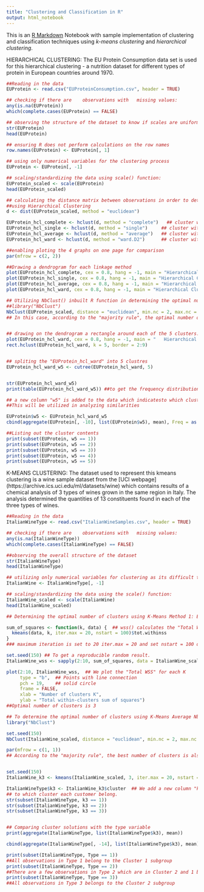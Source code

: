 ---
title: "Clustering and Classification in R"
output: html_notebook
---

This is an [R Markdown](http://rmarkdown.rstudio.com) Notebook with sample implementation of clustering and classification techniques using *k-means clustering* and *hierarchical clustering*.

HIERARCHICAL CLUSTERING:
The EU Protein Consumption data set is used for this hierarchical clustering - a nutrition dataset for different types of protein in European countries around 1970.
```{r}
##Reading in the data
EUProtein <- read.csv("EUProteinConsumption.csv", header = TRUE)

## checking if there are	observations with	missing	values:
any(is.na(EUProtein))
which(complete.cases(EUProtein) == FALSE)

## observing the structure of the dataset to know if scales are uniform and which variables are numerical
str(EUProtein)
head(EUProtein)

## ensuring R does not perform calculations on the row names
row.names(EUProtein) <- EUProtein[, 1]

## using only numerical variables for the clustering process
EUProtein <- EUProtein[, -1]

## scaling/standardizing the data using scale() function:
EUProtein_scaled <- scale(EUProtein)
head(EUProtein_scaled)

## calculating the distance matrix between observations in order to determine the optimal number of clusters
##using Hierarchical Clustering
d <- dist(EUProtein_scaled, method = "euclidean")  

EUProtein_hcl_complete <- hclust(d, method = "complete")   ## cluster with "single" linkage
EUProtein_hcl_single <- hclust(d, method = "single")     ## cluster with "single" linkage
EUProtein_hcl_average <- hclust(d, method = "average")   ## cluster with "average" linkage
EUProtein_hcl_ward <- hclust(d, method = "ward.D2")      ## cluster with "ward" linkage

##enabling ploting the 4 graphs on one page for comparison
par(mfrow = c(2, 2))

##Drawing a dendrogram for each linkage method
plot(EUProtein_hcl_complete, cex = 0.8, hang = -1, main = "Hierarchical Clustering with Complete Linkage")
plot(EUProtein_hcl_single, cex = 0.8, hang = -1, main = "Hierarchical Clustering with Single Linkage")
plot(EUProtein_hcl_average, cex = 0.8, hang = -1, main = "Hierarchical Clustering with Average Linkage")
plot(EUProtein_hcl_ward, cex = 0.8, hang = -1, main = "Hierarchical Clustering with Ward Linkage")

```
```{r}
## Utilizing NbClust() inbuilt R function in determining the optimal number of clusters for Hierarchical Clustering
##library("NbClust")
NbClust(EUProtein_scaled, distance = "euclidean", min.nc = 2, max.nc = 10, method = "ward.D2")
## In this case, according to the "majority rule", the optimal number of clusters for Ward Linkage method is 3, ##although 5 clusters could provide better information for the groups from visual inspection - personal opinion


## drawing on the dendrogram a rectangle around each of the 5 clusters.
plot(EUProtein_hcl_ward, cex = 0.8, hang = -1, main = "   Hierarchical Clustering with Ward.D2 ")
rect.hclust(EUProtein_hcl_ward, k = 5, border = 2:9)


## spliting the "EUProtein_hcl_ward" into 5 clustres
EUProtein_hcl_ward_w5 <- cutree(EUProtein_hcl_ward, 5) 


str(EUProtein_hcl_ward_w5)  
print(table(EUProtein_hcl_ward_w5)) ##to get the frequency distribution

## a new column "w5" is added to the data which indicatesto which cluster each customer belongs in each clustering solution.
##This will be utilized in analyzing similarities

EUProtein$w5 <- EUProtein_hcl_ward_w5
cbind(aggregate(EUProtein[, -10], list(EUProtein$w5), mean), Freq = as.vector(table(EUProtein_hcl_ward_w5)))

##Listing out the cluster contents
print(subset(EUProtein, w5 == 1))
print(subset(EUProtein, w5 == 2))
print(subset(EUProtein, w5 == 3))
print(subset(EUProtein, w5 == 4))
print(subset(EUProtein, w5 == 5))

```
K-MEANS CLUSTERING:
The dataset used to represent this kmeans clustering is a wine sample dataset from the [UCI webpage] (https://archive.ics.uci.edu/ml/datasets/wine) which contains
results of a chemical analysis of 3 types of wines grown in the same region in Italy. The analysis determined the quantities of 13 constituents found in each of the three types of wines.
```{r}
##Reading in the data
ItalianWineType <- read.csv("ItalianWineSamples.csv", header = TRUE)

## checking if there are	observations with	missing	values:
any(is.na(ItalianWineType))
which(complete.cases(ItalianWineType) == FALSE)

##observing the overall structure of the dataset
str(ItalianWineType)
head(ItalianWineType)

## utilizing only numerical variables for clustering as its difficult to measure dissimilarity between categorical values
ItalianWine <- ItalianWineType[, -1]

## scaling/standardizing the data using the scale() function:
ItalianWine_scaled <- scale(ItalianWine)
head(ItalianWine_scaled)

## Determining the optimal number of clusters using K-Means Method 1: Elbow Method

sum_of_squares <- function(k, data) {  ## wss() calculates the "Total Within-Cluster Sum of Squares" for each K
  kmeans(data, k, iter.max = 20, nstart = 100)$tot.withinss  
}
### maximum iteration is set to 20 iter.max = 20 and set nstart = 100 due to size of the dataset

set.seed(150) ## To get a reproducible random result.
ItalianWine_wss <- sapply(2:10, sum_of_squares, data = ItalianWine_scaled)  ## checking Total WSS for K = 2,...,10

plot(2:10, ItalianWine_wss,  ## We plot the "Total WSS" for each K
     type = "b",  ## Points with line connection
     pch = 19,    ## solid circle
     frame = FALSE,
     xlab = "Number of clusters K",
     ylab = "Total within-clusters sum of squares")
##Optimal number of clusters is 3

## To determine the optimal number of clusters using K-Means Average NbClust Method
library("NbClust")

set.seed(150)
NbClust(ItalianWine_scaled, distance = "euclidean", min.nc = 2, max.nc = 10, method = "kmeans")

par(mfrow = c(1, 1))
## According to the "majority rule", the best number of clusters is also 3.


set.seed(150)
ItalianWine_k3 <- kmeans(ItalianWine_scaled, 3, iter.max = 20, nstart = 100)

ItalianWineType$k3 <- ItalianWine_k3$cluster  ## We add a new column "k3" to the data which indicates
## to which cluster each customer belong.
str(subset(ItalianWineType, k3 == 1))
str(subset(ItalianWineType, k3 == 2))
str(subset(ItalianWineType, k3 == 3))


## Comparing cluster solutions with the type variable
print(aggregate(ItalianWineType, list(ItalianWineType$k3), mean))

cbind(aggregate(ItalianWineType[, -14], list(ItalianWineType$k3), mean), Freq = as.vector(table(ItalianWine_k3$cluster)))

print(subset(ItalianWineType, Type == 1))
##All observations in Type 1 belong to the Cluster 1 subgroup
print(subset(ItalianWineType, Type == 2))
##There are a few observations in Type 2 which are in Cluster 2 and 1 but most belong to Cluster 3 subgroup 
print(subset(ItalianWineType, Type == 3))
##All observations in Type 3 belongs to the Cluster 2 subgroup

```

